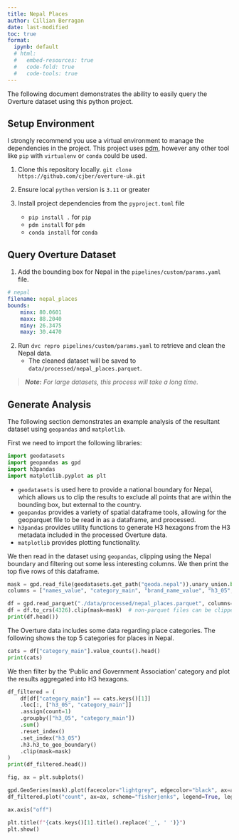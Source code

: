 ```yaml
---
title: Nepal Places
author: Cillian Berragan
date: last-modified
toc: true
format: 
  ipynb: default
  # html:
  #   embed-resources: true
  #   code-fold: true
  #   code-tools: true
---
```


The following document demonstrates the ability to easily query the Overture dataset using this python project. 

## Setup Environment

I strongly recommend you use a virtual environment to manage the dependencies in the project. This project uses [pdm](https://pdm.fming.dev/), however any other tool like `pip` with `virtualenv` or `conda` could be used.

1. Clone this repository locally. `git clone https://github.com/cjber/overture-uk.git`

2. Ensure local `python` version is `3.11` or greater

3. Install project dependencies from the `pyproject.toml` file
    - `pip install .` for `pip`
    - `pdm install` for `pdm`
    - `conda install` for `conda`

## Query Overture Dataset

1. Add the bounding box for Nepal in the `pipelines/custom/params.yaml` file.

```yaml
# nepal
filename: nepal_places
bounds:
    minx: 80.0601
    maxx: 88.2040
    miny: 26.3475
    maxy: 30.4470
```

2. Run `dvc repro pipelines/custom/params.yaml` to retrieve and clean the Nepal data.
    - The cleaned dataset will be saved to `data/processed/nepal_places.parquet`.

> ___Note:__ For large datasets, this process will take a long time._

## Generate Analysis

The following section demonstrates an example analysis of the resultant dataset using `geopandas` and `matplotlib`.

First we need to import the following libraries:

```python
import geodatasets
import geopandas as gpd
import h3pandas
import matplotlib.pyplot as plt
```

- `geodatasets` is used here to provide a national boundary for Nepal, which allows us to clip the results to exclude all points that are within the bounding box, but external to the country.
- `geopandas` provides a variety of spatial dataframe tools, allowing for the geoparquet file to be read in as a dataframe, and processed.
- `h3pandas` provides utility functions to generate H3 hexagons from the H3 metadata included in the processed Overture data.
- `matplotlib` provides plotting functionality.

We then read in the dataset using `geopandas`, clipping using the Nepal boundary and filtering out some less interesting columns. We then print the top five rows of this dataframe. 

```python
mask = gpd.read_file(geodatasets.get_path("geoda.nepal")).unary_union.buffer(0.01)
columns = ["names_value", "category_main", "brand_name_value", "h3_05", "geometry"]

df = gpd.read_parquet("./data/processed/nepal_places.parquet", columns=columns)
df = df.to_crs(4326).clip(mask=mask)  # non-parquet files can be clipped when read in
print(df.head())
```

The Overture data includes some data regarding place categories. The following shows the top 5 categories for places in Nepal.

```python
cats = df["category_main"].value_counts().head()
print(cats)
```

We then filter by the 'Public and Government Association' category and plot the results aggregated into H3 hexagons.

```python
df_filtered = (
    df[df["category_main"] == cats.keys()[1]]
    .loc[:, ["h3_05", "category_main"]]
    .assign(count=1)
    .groupby(["h3_05", "category_main"])
    .sum()
    .reset_index()
    .set_index("h3_05")
    .h3.h3_to_geo_boundary()
    .clip(mask=mask)
)
print(df_filtered.head())
```

```python
fig, ax = plt.subplots()

gpd.GeoSeries(mask).plot(facecolor="lightgrey", edgecolor="black", ax=ax)
df_filtered.plot("count", ax=ax, scheme="fisherjenks", legend=True, legend_kwds={"frameon":False})

ax.axis("off")

plt.title(f"{cats.keys()[1].title().replace('_', ' ')}")
plt.show()
```
